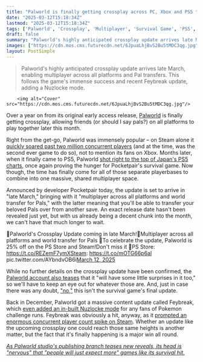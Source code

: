 ```yaml
---
title: "Palworld is finally getting crossplay across PC, Xbox and PS5 this month as Pocketpair teases 'some little surprises' to come to the survival game"
date: "2025-03-12T15:18:34Z"
lastmod: "2025-03-12T15:18:34Z"
tags: ['Palworld', 'Crossplay', 'Multiplayer', 'Survival Game', 'PS5', 'Xbox', 'Steam', 'Open World']
draft: false
summary: "Palworld's highly anticipated crossplay update arrives late March, enabling multiplayer across all platforms and Pal transfers.  This follows the game's immense success and recent Feybreak update, adding a Nuzlocke mode."
images: ["https://cdn.mos.cms.futurecdn.net/6JpuaLhjBvS2Bu5tMDC3qg.jpg"]
layout: PostSimple
---
```

> Palworld's highly anticipated crossplay update arrives late March, enabling multiplayer across all platforms and Pal transfers.  This follows the game's immense success and recent Feybreak update, adding a Nuzlocke mode.


        <img alt="Cover" src="https://cdn.mos.cms.futurecdn.net/6JpuaLhjBvS2Bu5tMDC3qg.jpg"/>
        
Over a year on from its original early access release, [<u>Palworld</u>](https://www.gamesradar.com/games/action/palworld-guide/) is finally getting crossplay, allowing friends (or should I say pals?) on all platforms to play together later this month.

Right from the get-go, Palworld was immensely popular – on Steam alone it [<u>quickly soared past two million concurrent players</u>](https://www.gamesradar.com/palworld-sails-to-new-heights-as-it-becomes-the-second-ever-steam-game-to-hit-2-million-concurrent-players/) (and at the time, was the second ever game to do so), not to mention its fans on Xbox. Months later, when it finally came to PS5, Palworld [<u>shot right to the top of Japan's PS5 charts</u>](https://www.gamesradar.com/games/survival/the-nintendo-palworld-lawsuit-hasnt-stopped-the-survival-hit-from-debuting-at-the-top-of-japans-ps5-charts-beating-dragon-ball-sparking-zero-and-metaphor-refantazio/), once again proving the hunger for Pocketpair's survival game. Now though, the time has finally come for all of those separate playerbases to combine into one massive, shared multiplayer space.

Announced by developer Pocketpair today, the update is set to arrive in "late March," bringing with it "multiplayer across all platforms and world transfer for Pals," with the latter meaning that you'll be able to transfer your beloved Pals over from another save. An exact release date hasn't been revealed just yet, but with us already being a decent chunk into the month, we can't have that much longer to wait.

🚨Palworld's Crossplay Update coming in late March!🚨Multiplayer across all platforms and world transfer for Pals 🚚To celebrate the update, Palworld is 25% off on the PS Store and Steam!Don't miss it 🎁PS Store: https://t.co/REZemF7ymXSteam: https://t.co/mOTG66p6al pic.twitter.com/AYbndvOB6i[March 12, 2025](https://twitter.com/cantworkitout/status/1899808005153251468)

While no further details on the crossplay update have been confirmed, the [<u>Palworld account also teases</u>](https://x.com/Palworld_EN/status/1899824962317525477) that it "will have some little surprises in it too," so we'll have to keep an eye out for whatever those are. And, just in case there was any doubt, [<u>"no,"</u>](https://x.com/Palworld_EN/status/1899825188616987071) this isn't the survival game's final update.

Back in December, Palworld got a massive content update called Feybreak, which [<u>even added an in-built Nuzlocke mode</u>](https://www.gamesradar.com/games/open-world/palworlds-feybreak-update-adds-a-built-in-nuzlocke-mode-to-the-open-world-survival-game-and-a-taste-of-next-years-terraria-crossover/) for any fans of Pokemon challenge runs. Feybreak was obviously a hit, anyway, as it [<u>prompted an enormous concurrent player count spike on Steam</u>](https://www.gamesradar.com/games/survival/palworlds-feybreak-update-is-clearly-a-success-as-the-game-just-hit-its-highest-concurrent-player-count-since-launch/). Whether an update like the upcoming crossplay one could reach those same heights is another matter, but the fact that it's finally happening is a major win all round.

[<u><em>As Palworld studio's publishing branch teases new reveals, its head is "nervous" that "people will just expect more" games like its survival hit.</em></u>](https://www.gamesradar.com/games/survival/as-palworld-studios-publishing-branch-teases-new-reveals-its-head-is-nervous-that-people-will-just-expect-more-games-like-its-survival-hit/)
        